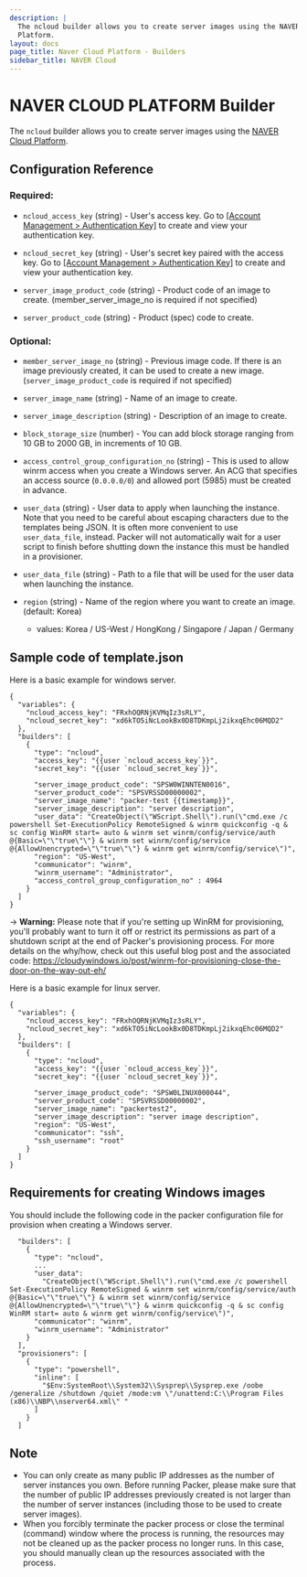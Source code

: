 ```yaml
---
description: |
  The ncloud builder allows you to create server images using the NAVER Cloud
  Platform.
layout: docs
page_title: Naver Cloud Platform - Builders
sidebar_title: NAVER Cloud
---
```


# NAVER CLOUD PLATFORM Builder

The `ncloud` builder allows you to create server images using the [NAVER Cloud
Platform](https://www.ncloud.com/).

## Configuration Reference

### Required:

- `ncloud_access_key` (string) - User's access key. Go to [\[Account
  Management &gt; Authentication
  Key\]](https://www.ncloud.com/mypage/manage/authkey) to create and view
  your authentication key.

- `ncloud_secret_key` (string) - User's secret key paired with the access
  key. Go to [\[Account Management &gt; Authentication
  Key\]](https://www.ncloud.com/mypage/manage/authkey) to create and view
  your authentication key.

- `server_image_product_code` (string) - Product code of an image to create.
  (member_server_image_no is required if not specified)

- `server_product_code` (string) - Product (spec) code to create.

### Optional:

- `member_server_image_no` (string) - Previous image code. If there is an
  image previously created, it can be used to create a new image.
  (`server_image_product_code` is required if not specified)

- `server_image_name` (string) - Name of an image to create.

- `server_image_description` (string) - Description of an image to create.

- `block_storage_size` (number) - You can add block storage ranging from 10
  GB to 2000 GB, in increments of 10 GB.

- `access_control_group_configuration_no` (string) - This is used to allow
  winrm access when you create a Windows server. An ACG that specifies an
  access source (`0.0.0.0/0`) and allowed port (5985) must be created in
  advance.

- `user_data` (string) - User data to apply when launching the instance. Note
  that you need to be careful about escaping characters due to the templates
  being JSON. It is often more convenient to use `user_data_file`, instead.
  Packer will not automatically wait for a user script to finish before
  shutting down the instance this must be handled in a provisioner.

- `user_data_file` (string) - Path to a file that will be used for the user
  data when launching the instance.

- `region` (string) - Name of the region where you want to create an image.
  (default: Korea)
  - values: Korea / US-West / HongKong / Singapore / Japan / Germany

## Sample code of template.json

Here is a basic example for windows server.

    {
      "variables": {
        "ncloud_access_key": "FRxhOQRNjKVMqIz3sRLY",
        "ncloud_secret_key": "xd6kTO5iNcLookBx0D8TDKmpLj2ikxqEhc06MQD2"
      },
      "builders": [
        {
          "type": "ncloud",
          "access_key": "{{user `ncloud_access_key`}}",
          "secret_key": "{{user `ncloud_secret_key`}}",

          "server_image_product_code": "SPSW0WINNTEN0016",
          "server_product_code": "SPSVRSSD00000002",
          "server_image_name": "packer-test {{timestamp}}",
          "server_image_description": "server description",
          "user_data": "CreateObject(\"WScript.Shell\").run(\"cmd.exe /c powershell Set-ExecutionPolicy RemoteSigned & winrm quickconfig -q & sc config WinRM start= auto & winrm set winrm/config/service/auth @{Basic=\"\"true\"\"} & winrm set winrm/config/service @{AllowUnencrypted=\"\"true\"\"} & winrm get winrm/config/service\")",
          "region": "US-West",
          "communicator": "winrm",
          "winrm_username": "Administrator",
          "access_control_group_configuration_no" : 4964
        }
      ]
    }

-> **Warning:** Please note that if you're setting up WinRM for provisioning, you'll probably want to turn it off or restrict its permissions as part of a shutdown script at the end of Packer's provisioning process. For more details on the why/how, check out this useful blog post and the associated code:
https://cloudywindows.io/post/winrm-for-provisioning-close-the-door-on-the-way-out-eh/

Here is a basic example for linux server.

    {
      "variables": {
        "ncloud_access_key": "FRxhOQRNjKVMqIz3sRLY",
        "ncloud_secret_key": "xd6kTO5iNcLookBx0D8TDKmpLj2ikxqEhc06MQD2"
      },
      "builders": [
        {
          "type": "ncloud",
          "access_key": "{{user `ncloud_access_key`}}",
          "secret_key": "{{user `ncloud_secret_key`}}",

          "server_image_product_code": "SPSW0LINUX000044",
          "server_product_code": "SPSVRSSD00000002",
          "server_image_name": "packertest2",
          "server_image_description": "server image description",
          "region": "US-West",
          "communicator": "ssh",
          "ssh_username": "root"
        }
      ]
    }

## Requirements for creating Windows images

You should include the following code in the packer configuration file for
provision when creating a Windows server.

      "builders": [
        {
          "type": "ncloud",
          ...
          "user_data":
            "CreateObject(\"WScript.Shell\").run(\"cmd.exe /c powershell Set-ExecutionPolicy RemoteSigned & winrm set winrm/config/service/auth @{Basic=\"\"true\"\"} & winrm set winrm/config/service @{AllowUnencrypted=\"\"true\"\"} & winrm quickconfig -q & sc config WinRM start= auto & winrm get winrm/config/service\")",
          "communicator": "winrm",
          "winrm_username": "Administrator"
        }
      ],
      "provisioners": [
        {
          "type": "powershell",
          "inline": [
            "$Env:SystemRoot\\System32\\Sysprep\\Sysprep.exe /oobe /generalize /shutdown /quiet /mode:vm \"/unattend:C:\\Program Files (x86)\\NBP\\nserver64.xml\" "
          ]
        }
      ]

## Note

- You can only create as many public IP addresses as the number of server
  instances you own. Before running Packer, please make sure that the number
  of public IP addresses previously created is not larger than the number of
  server instances (including those to be used to create server images).
- When you forcibly terminate the packer process or close the terminal
  (command) window where the process is running, the resources may not be
  cleaned up as the packer process no longer runs. In this case, you should
  manually clean up the resources associated with the process.
